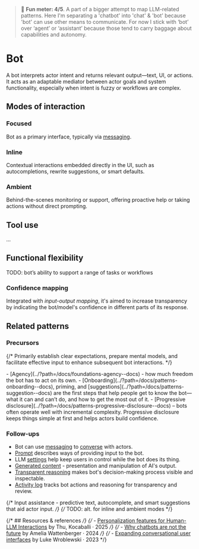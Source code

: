 
<Meta title="Patterns/Bot*" />

> 🙂 **Fun meter: 4/5**. A part of a bigger attempt to map LLM-related patterns.
Here I'm separating a 'chatbot' into 'chat' & 'bot' because 'bot' can use other means to communicate.
For now I stick with ‘bot’ over ‘agent’ or ‘assistant’ because those tend to carry baggage about capabilities and autonomy.

# Bot

A bot interprets actor intent and returns relevant output—text, UI, or actions. It acts as an adaptable mediator between actor goals and system functionality, especially when intent is fuzzy or workflows are complex.

## Modes of interaction

### Focused

Bot as a primary interface, typically via [messaging](../?path=/docs/compositions-messaging--docs).

### Inline

Contextual interactions embedded directly in the UI, such as autocompletions, rewrite suggestions, or smart defaults.

### Ambient

Behind-the-scenes monitoring or support, offering proactive help or taking actions without direct prompting.

## Tool use

...

## Functional flexibility

TODO: bot’s ability to support a range of tasks or workflows

### Confidence mapping

Integrated with *input-output mapping*, it's aimed to increase transparency by indicating the bot/model's confidence in different parts of its response.

## Related patterns

### Precursors
{/* Primarily establish clear expectations, prepare mental models, and facilitate effective input to enhance subsequent bot interactions. */}

<div>
- [Agency](../?path=/docs/foundations-agency--docs) - how much freedom the bot has to act on its own.
- [Onboarding](../?path=/docs/patterns-onboarding--docs), priming, and [suggestions](../?path=/docs/patterns-suggestion--docs) are the first steps that help people get to know the bot—what it can and can’t do, and how to get the most out of it.
- [Progressive disclosure](../?path=/docs/patterns-progressive-disclosure--docs) – bots often operate well with incremental complexity. Progressive disclosure keeps things simple at first and helps actors build confidence.
</div>

### Follow-ups

- Bot can use [messaging](../?path=/docs/compositions-messaging--docs) to [converse](../?path=/docs/patterns-conversation--docs) with actors.
- [Prompt](../?path=/docs/patterns-prompt--docs) describes ways of providing input to the bot.
- LLM [settings](../?path=/docs/patterns-llm-settings--docs) help keep users in control while the bot does its thing.
- [Generated content](../?path=/docs/patterns-generated-content--docs) - presentation and manipulation of AI's output.
- [Transparent reasoning](../?path=/docs/patterns-transparent-reasonining--docs) makes bot's decision-making process visible and inspectable.
- [Activity log](../?path=/docs/patterns-activity-log--docs) tracks bot actions and reasoning for transparency and review.

{/* Input assistance - predictive text, autocomplete, and smart suggestions that aid actor input. */}
{/* TODO: alt. for inline and ambient modes */}


{/* ## Resources & references */}
{/* - [Personalization features for Human-LLM Interactions](https://www.arxiv.org/pdf/2503.00681) by Thu, Kocaballi · 2025 */}
{/* - [Why chatbots are not the future](https://wattenberger.com/thoughts/boo-chatbots) by Amelia Wattenberger · 2024 */}
{/* - [Expanding conversational user interfaces](https://www.lukew.com/ff/entry.asp?2018) by Luke Wroblewski · 2023 */}
